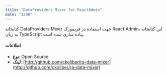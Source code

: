 ```yaml
---
title: "DataProviders Mixer for ReactAdmin"
date: "1398"
---
```


کتابخانه DataProviders Mixer جهت استفاده در فریمورک React Admin، این کتابخانه به زبان TypeScript پیاده سازی شده است.

#### اطلاعات

-   **نوع**: Open Source
-   **لینک**: [http://github.com/ckoliber/ra-data-mixer](http://github.com/ckoliber/ra-data-mixer)
